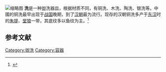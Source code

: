 {{维基词典|洗}}[[File:云南省博物馆-东汉-大关岔河-铜洗.jpg|缩略图]]
'''洗'''是一种盥洗器皿，根据材质不同，有铜洗、木洗、陶洗、银洗等。中國的铜洗最早出现于[[战国|战国]]晚期，到了[[汉朝|汉朝]]最为流行。现存的汉朝铜洗多产于[[东汉|东汉]]时的[[朱提|朱提]]、[[堂狼|堂狼]]一带，其底纹多以鱼纹为主。<ref>{{cite journal |author1=秦平|title=铜洗铭文艺术赏析——以昭通出土朱提、堂狼铜洗为例 |journal=文物鉴定与鉴赏 |date=2018 |issue=5 |page=21-23}}</ref>

==参考文献==
{{reflist}}

[[Category:盥洗|Category:盥洗]]
[[Category:容器|Category:容器]]